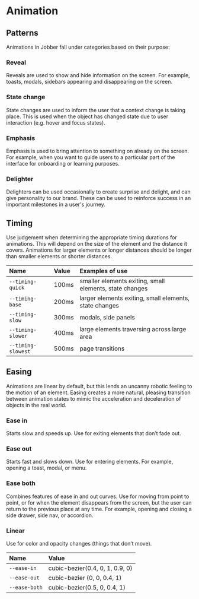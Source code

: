 
<Meta title="Atlantis/Design/Animation" />

# Animation

## Patterns

Animations in Jobber fall under categories based on their purpose:

### Reveal

Reveals are used to show and hide information on the screen. For example,
toasts, modals, sidebars appearing and disappearing on the screen.

### State change

State changes are used to inform the user that a context change is taking place.
This is used when the object has changed state due to user interaction (e.g.
hover and focus states).

### Emphasis

Emphasis is used to bring attention to something on already on the screen. For
example, when you want to guide users to a particular part of the interface for
onboarding or learning purposes.

### Delighter

Delighters can be used occasionally to create surprise and delight, and can give
personality to our brand. These can be used to reinforce success in an important
milestones in a user's journey.

## Timing

Use judgement when determining the appropriate timing durations for animations.
This will depend on the size of the element and the distance it covers.
Animations for larger elements or longer distances should be longer than smaller
elements or shorter distances.

| Name               | Value | Examples of use                                         |
| :----------------- | :---- | :------------------------------------------------------ |
| `--timing-quick`   | 100ms | smaller elements exiting, small elements, state changes |
| `--timing-base`    | 200ms | larger elements exiting, small elements, state changes  |
| `--timing-slow`    | 300ms | modals, side panels                                     |
| `--timing-slower`  | 400ms | large elements traversing across large area             |
| `--timing-slowest` | 500ms | page transitions                                        |

## Easing

Animations are linear by default, but this lends an uncanny robotic feeling to
the motion of an element. Easing creates a more natural, pleasing transition
between animation states to mimic the acceleration and deceleration of objects
in the real world.

### Ease in

Starts slow and speeds up. Use for exiting elements that don’t fade out.

### Ease out

Starts fast and slows down. Use for entering elements. For example, opening a
toast, modal, or menu.

### Ease both

Combines features of ease in and out curves. Use for moving from point to point,
or for when the element disappears from the screen, but the user can return to
the previous place at any time. For example, opening and closing a side drawer,
side nav, or accordion.

### Linear

Use for color and opacity changes (things that don’t move).

| Name          | Value                           |
| :------------ | :------------------------------ |
| `--ease-in`   | cubic-bezier(0.4, 0, 1, 0.9, 0) |
| `--ease-out`  | cubic-bezier (0, 0, 0.4, 1)     |
| `--ease-both` | cubic-bezier(0.5, 0, 0.4, 1)    |
